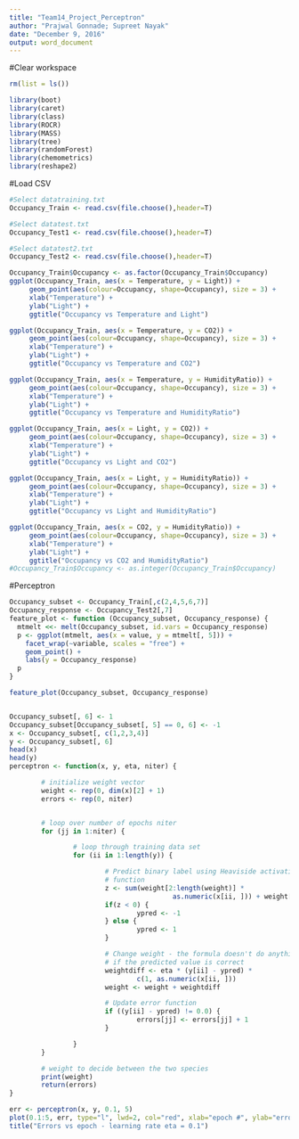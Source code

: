 ```yaml
---
title: "Team14_Project_Perceptron"
author: "Prajwal Gonnade; Supreet Nayak"
date: "December 9, 2016"
output: word_document
---
```


#Clear workspace
```r
rm(list = ls())
```

```r
library(boot)
library(caret)
library(class)
library(ROCR)
library(MASS)
library(tree)
library(randomForest)
library(chemometrics)
library(reshape2)
```


#Load CSV
```r
#Select datatraining.txt
Occupancy_Train <- read.csv(file.choose(),header=T)

#Select datatest.txt
Occupancy_Test1 <- read.csv(file.choose(),header=T)

#Select datatest2.txt
Occupancy_Test2 <- read.csv(file.choose(),header=T)
```

```r
Occupancy_Train$Occupancy <- as.factor(Occupancy_Train$Occupancy)
ggplot(Occupancy_Train, aes(x = Temperature, y = Light)) + 
     geom_point(aes(colour=Occupancy, shape=Occupancy), size = 3) +
     xlab("Temperature") + 
     ylab("Light") + 
     ggtitle("Occupancy vs Temperature and Light")

ggplot(Occupancy_Train, aes(x = Temperature, y = CO2)) + 
     geom_point(aes(colour=Occupancy, shape=Occupancy), size = 3) +
     xlab("Temperature") + 
     ylab("Light") + 
     ggtitle("Occupancy vs Temperature and CO2")

ggplot(Occupancy_Train, aes(x = Temperature, y = HumidityRatio)) + 
     geom_point(aes(colour=Occupancy, shape=Occupancy), size = 3) +
     xlab("Temperature") + 
     ylab("Light") + 
     ggtitle("Occupancy vs Temperature and HumidityRatio")

ggplot(Occupancy_Train, aes(x = Light, y = CO2)) + 
     geom_point(aes(colour=Occupancy, shape=Occupancy), size = 3) +
     xlab("Temperature") + 
     ylab("Light") + 
     ggtitle("Occupancy vs Light and CO2")

ggplot(Occupancy_Train, aes(x = Light, y = HumidityRatio)) + 
     geom_point(aes(colour=Occupancy, shape=Occupancy), size = 3) +
     xlab("Temperature") + 
     ylab("Light") + 
     ggtitle("Occupancy vs Light and HumidityRatio")

ggplot(Occupancy_Train, aes(x = CO2, y = HumidityRatio)) + 
     geom_point(aes(colour=Occupancy, shape=Occupancy), size = 3) +
     xlab("Temperature") + 
     ylab("Light") + 
     ggtitle("Occupancy vs CO2 and HumidityRatio")
#Occupancy_Train$Occupancy <- as.integer(Occupancy_Train$Occupancy)
```
#Perceptron
```r
Occupancy_subset <- Occupancy_Train[,c(2,4,5,6,7)]
Occupancy_response <- Occupancy_Test2[,7]
feature_plot <- function (Occupancy_subset, Occupancy_response) {
  mtmelt <<- melt(Occupancy_subset, id.vars = Occupancy_response)
  p <- ggplot(mtmelt, aes(x = value, y = mtmelt[, 5])) +
    facet_wrap(~variable, scales = "free") +
    geom_point() +
    labs(y = Occupancy_response)
  p
}

feature_plot(Occupancy_subset, Occupancy_response)


Occupancy_subset[, 6] <- 1
Occupancy_subset[Occupancy_subset[, 5] == 0, 6] <- -1
x <- Occupancy_subset[, c(1,2,3,4)]
y <- Occupancy_subset[, 6]
head(x)
head(y)
perceptron <- function(x, y, eta, niter) {

        # initialize weight vector
        weight <- rep(0, dim(x)[2] + 1)
        errors <- rep(0, niter)


        # loop over number of epochs niter
        for (jj in 1:niter) {

                # loop through training data set
                for (ii in 1:length(y)) {

                        # Predict binary label using Heaviside activation
                        # function
                        z <- sum(weight[2:length(weight)] *
                                         as.numeric(x[ii, ])) + weight[1]
                        if(z < 0) {
                                ypred <- -1
                        } else {
                                ypred <- 1
                        }

                        # Change weight - the formula doesn't do anything
                        # if the predicted value is correct
                        weightdiff <- eta * (y[ii] - ypred) *
                                c(1, as.numeric(x[ii, ]))
                        weight <- weight + weightdiff

                        # Update error function
                        if ((y[ii] - ypred) != 0.0) {
                                errors[jj] <- errors[jj] + 1
                        }

                }
        }

        # weight to decide between the two species
        print(weight)
        return(errors)
}

err <- perceptron(x, y, 0.1, 5)
plot(0.1:5, err, type="l", lwd=2, col="red", xlab="epoch #", ylab="errors")
title("Errors vs epoch - learning rate eta = 0.1")
```